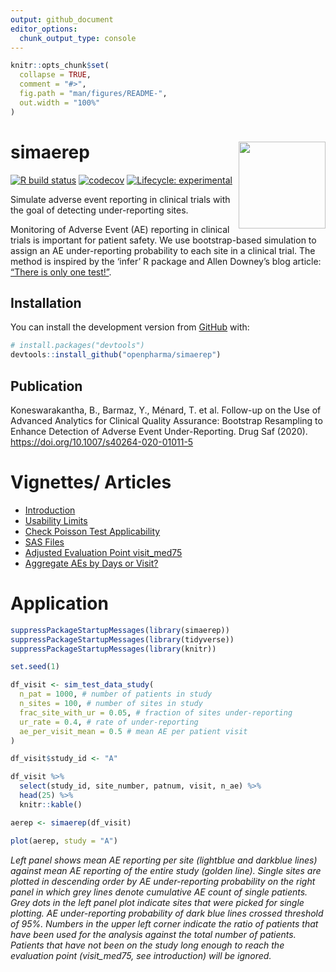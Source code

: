 ```yaml
---
output: github_document
editor_options: 
  chunk_output_type: console
---
```


<!-- README.md is generated from README.Rmd. Please edit that file -->

```r
knitr::opts_chunk$set(
  collapse = TRUE,
  comment = "#>",
  fig.path = "man/figures/README-",
  out.width = "100%"
)
```

# simaerep <a href='https://openpharma.github.io/simaerep'><img src='man/figures/logo.png' align="right" height="139" /></a>
<!-- badges: start -->
[![R build status](https://github.com/openpharma/simaerep/workflows/R-CMD-check/badge.svg)](https://github.com/openpharma/simaerep/actions)
[![codecov](https://codecov.io/gh/openpharma/simaerep/branch/master/graph/badge.svg)](https://codecov.io/gh/openpharma/simaerep)
[![Lifecycle: experimental](https://img.shields.io/badge/lifecycle-experimental-orange.svg)](https://www.tidyverse.org/lifecycle/#experimental)
<!-- badges: end -->

Simulate adverse event reporting in clinical trials with the goal of detecting under-reporting sites.

Monitoring of Adverse Event (AE) reporting in clinical trials is important for patient safety. We
use bootstrap-based simulation to assign an AE under-reporting probability to each site in a clinical trial.
The method is inspired by the 'infer' R package and Allen Downey's blog article: ["There is only one test!"](
http://allendowney.blogspot.com/2011/05/there-is-only-one-test.html).

## Installation

You can install the development version from [GitHub](https://github.com/) with:

``` r
# install.packages("devtools")
devtools::install_github("openpharma/simaerep")
```

## Publication

Koneswarakantha, B., Barmaz, Y., Ménard, T. et al. Follow-up on the Use of Advanced Analytics for Clinical Quality Assurance: Bootstrap Resampling to Enhance Detection of Adverse Event Under-Reporting. Drug Saf (2020). [https://doi.org/10.1007/s40264-020-01011-5](https://doi.org/10.1007/s40264-020-01011-5)

# Vignettes/ Articles

- [Introduction](https://openpharma.github.io/simaerep/articles/intro.html)
- [Usability Limits](https://openpharma.github.io/simaerep/articles/usability_limits.html)
- [Check Poisson Test Applicability](https://openpharma.github.io/simaerep/articles/check_poisson.html)
- [SAS Files](https://openpharma.github.io/simaerep/articles/sas_files.html)
- [Adjusted Evaluation Point visit_med75](https://openpharma.github.io/simaerep/articles/visit_med75.html)
- [Aggregate AEs by Days or Visit?](https://openpharma.github.io/simaerep/articles/visits_or_days.html)

# Application

```r

suppressPackageStartupMessages(library(simaerep))
suppressPackageStartupMessages(library(tidyverse))
suppressPackageStartupMessages(library(knitr))

set.seed(1)

df_visit <- sim_test_data_study(
  n_pat = 1000, # number of patients in study
  n_sites = 100, # number of sites in study
  frac_site_with_ur = 0.05, # fraction of sites under-reporting
  ur_rate = 0.4, # rate of under-reporting
  ae_per_visit_mean = 0.5 # mean AE per patient visit
)

df_visit$study_id <- "A"

df_visit %>%
  select(study_id, site_number, patnum, visit, n_ae) %>%
  head(25) %>%
  knitr::kable()

aerep <- simaerep(df_visit)

plot(aerep, study = "A") 
```

*Left panel shows mean AE reporting per site (lightblue and darkblue lines) against mean AE reporting of the entire study (golden line). Single sites are plotted in descending order by AE under-reporting probability on the right panel in which grey lines denote cumulative AE count of single patients. Grey dots in the left panel plot indicate sites that were picked for single plotting. AE under-reporting probability of dark blue lines crossed threshold of 95%. Numbers in the upper left corner indicate the ratio of patients that have been used for the analysis against the total number of patients. Patients that have not been on the study long enough to reach the evaluation point (visit_med75, see introduction) will be ignored.*

